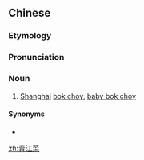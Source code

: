==Chinese==
{{zh-forms}}

===Etymology===
{{rfe|lang=zh}}

===Pronunciation===
{{zh-pron
|m=qīngjiāngcài
|cat=n
}}

===Noun===
{{zh-noun}}

# [[Shanghai]] [[bok choy]], [[baby bok choy]]

====Synonyms====
* {{l|zh|上海白菜}}

[[zh:青江菜]]